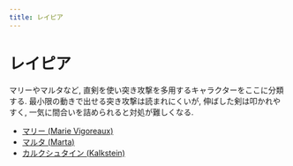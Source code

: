 ```yaml
---
title: レイピア
---
```


# レイピア {-}

マリーやマルタなど, 直剣を使い突き攻撃を多用するキャラクターをここに分類する. 最小限の動きで出せる突き攻撃は読まれにくいが, 伸ばした剣は叩かれやすく, 一気に間合いを詰められると対処が難しくなる.

- [マリー (Marie Vigoreaux)](characters/rapiers/Marie.qmd)
- [マルタ (Marta)](characters/rapiers/Marta.qmd)
- [カルクシュタイン (Kalkstein)](characters/rapiers/Kalkstein.qmd)
